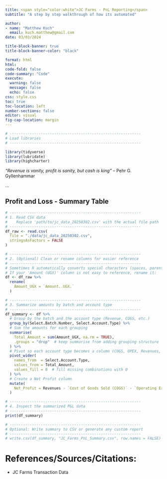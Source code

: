 ```yaml
---
title: <span style="color:white">JC Farms - PnL Reporting</span>
subtitle: "A step by step walkthrough of how its automated"

author: 
- name: "Matthew Kuch"
  email: kuch.matthew@gmail.com
date: 03/03/2024

title-block-banner: true
title-block-banner-color: "black"

format: html
html:
code-fold: false
code-summary: "Code"
execute: 
  warning: false
  message: false
  echo: false
css: style.css
toc: true
toc-location: left
number-sections: false
editor: visual
fig-cap-location: margin
---
```


```r


# -----------------------------------------------------------
# Load libraries
# -----------------------------------------------------------

library(tidyverse)
library(lubridate)
library(highcharter)


```

*"Revenue is vanity, profit is sanity, but cash is king"* – Pehr G. Gyllenhammar

...

## Profit and Loss - Summary Table

```r


# -----------------------------------------------------------
# 1. Read CSV data
#    Replace 'path/to/jc_data_20250302.csv' with the actual file path
# -----------------------------------------------------------
df_raw <- read.csv(
  file = "./data/jc_data_20250302.csv",
  stringsAsFactors = FALSE
)

# -----------------------------------------------------------
# 2. (Optional) Clean or rename columns for easier reference
# -----------------------------------------------------------
# Sometimes R automatically converts special characters (spaces, parentheses).
# If your 'Amount (UGX)' column is not easy to reference, rename it:
df <- df_raw %>%
  rename(
    Amount_UGX = `Amount..UGX.`
  )

# -----------------------------------------------------------
# 3. Summarize amounts by batch and account type
# -----------------------------------------------------------
df_summary <- df %>%
  # Group by the batch and the account type (Revenue, COGS, etc.)
  group_by(Select.Batch.Number, Select.Account.Type) %>%
  # Sum the amounts for each grouping
  summarise(
    Total_Amount = sum(Amount_UGX, na.rm = TRUE),
    .groups = "drop"  # keep summarise from adding grouping structure
  ) %>%
  # Pivot so each account type becomes a column (COGS, OPEX, Revenues, CAPEX)
  pivot_wider(
    names_from  = Select.Account.Type,
    values_from = Total_Amount,
    values_fill = 0  # fill missing combinations with 0
  ) %>%
  # Create a Net Profit column
  mutate(
    Net_Profit = Revenues - `Cost of Goods Sold (COGS)` - `Operating Expenditure (OPEX)`
  )

# -----------------------------------------------------------
# 4. Inspect the summarized P&L data
# -----------------------------------------------------------
print(df_summary)

# -----------------------------------------------------------
# Optional: Write summary to CSV or generate any custom report
# -----------------------------------------------------------
# write.csv(df_summary, "JC_Farms_PnL_Summary.csv", row.names = FALSE)

```

# References/Sources/Citations:

-   JC Farms Transaction Data
